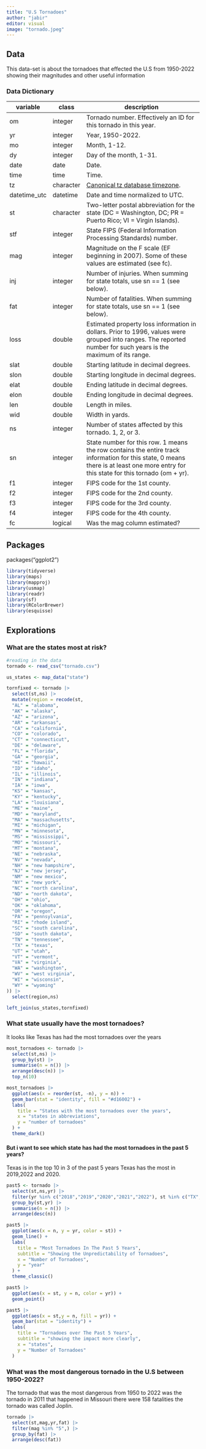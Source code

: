 ```yaml
---
title: "U.S Tornadoes"
author: "jabir"
editor: visual
image: "tornado.jpeg"
---
```


## Data

This data-set is about the tornadoes that effected the U.S from 1950-2022 showing their magnitudes and other useful information

### Data Dictionary

| variable     | class     | description                                                                                                                                                                          |
|----------|----------|-----------------------------------------------------|
| om           | integer   | Tornado number. Effectively an ID for this tornado in this year.                                                                                                                     |
| yr           | integer   | Year, 1950-2022.                                                                                                                                                                     |
| mo           | integer   | Month, 1-12.                                                                                                                                                                         |
| dy           | integer   | Day of the month, 1-31.                                                                                                                                                              |
| date         | date      | Date.                                                                                                                                                                                |
| time         | time      | Time.                                                                                                                                                                                |
| tz           | character | [Canonical tz database timezone](https://en.wikipedia.org/wiki/List_of_tz_database_time_zones).                                                                                      |
| datetime_utc | datetime  | Date and time normalized to UTC.                                                                                                                                                     |
| st           | character | Two-letter postal abbreviation for the state (DC = Washington, DC; PR = Puerto Rico; VI = Virgin Islands).                                                                           |
| stf          | integer   | State FIPS (Federal Information Processing Standards) number.                                                                                                                        |
| mag          | integer   | Magnitude on the F scale (EF beginning in 2007). Some of these values are estimated (see fc).                                                                                        |
| inj          | integer   | Number of injuries. When summing for state totals, use sn == 1 (see below).                                                                                                          |
| fat          | integer   | Number of fatalities. When summing for state totals, use sn == 1 (see below).                                                                                                        |
| loss         | double    | Estimated property loss information in dollars. Prior to 1996, values were grouped into ranges. The reported number for such years is the maximum of its range.                      |
| slat         | double    | Starting latitude in decimal degrees.                                                                                                                                                |
| slon         | double    | Starting longitude in decimal degrees.                                                                                                                                               |
| elat         | double    | Ending latitude in decimal degrees.                                                                                                                                                  |
| elon         | double    | Ending longitude in decimal degrees.                                                                                                                                                 |
| len          | double    | Length in miles.                                                                                                                                                                     |
| wid          | double    | Width in yards.                                                                                                                                                                      |
| ns           | integer   | Number of states affected by this tornado. 1, 2, or 3.                                                                                                                               |
| sn           | integer   | State number for this row. 1 means the row contains the entire track information for this state, 0 means there is at least one more entry for this state for this tornado (om + yr). |
| f1           | integer   | FIPS code for the 1st county.                                                                                                                                                        |
| f2           | integer   | FIPS code for the 2nd county.                                                                                                                                                        |
| f3           | integer   | FIPS code for the 3rd county.                                                                                                                                                        |
| f4           | integer   | FIPS code for the 4th county.                                                                                                                                                        |
| fc           | logical   | Was the mag column estimated?                                                                                                                                                        |

## Packages

packages("ggplot2")

```r
library(tidyverse)
library(maps)
library(mapproj)
library(usmap)
library(readr)
library(sf)
library(RColorBrewer)
library(esquisse)
```

## Explorations

### What are the states most at risk?

```r
#reading in the data
tornado <- read_csv("tornado.csv")
```

```r
us_states <- map_data("state")

tornfixed <- tornado |>
  select(st,ns) |>
  mutate(region = recode(st,
  "AL" = "alabama",
  "AK" = "alaska",
  "AZ" = "arizona",
  "AR" = "arkansas",
  "CA" = "california",
  "CO" = "colorado",
  "CT" = "connecticut",
  "DE" = "delaware",
  "FL" = "florida",
  "GA" = "georgia",
  "HI" = "hawaii",
  "ID" = "idaho",
  "IL" = "illinois",
  "IN" = "indiana",
  "IA" = "iowa",
  "KS" = "kansas",
  "KY" = "kentucky",
  "LA" = "louisiana",
  "ME" = "maine",
  "MD" = "maryland",
  "MA" = "massachusetts",
  "MI" = "michigan",
  "MN" = "minnesota",
  "MS" = "mississippi",
  "MO" = "missouri",
  "MT" = "montana",
  "NE" = "nebraska",
  "NV" = "nevada",
  "NH" = "new hampshire",
  "NJ" = "new jersey",
  "NM" = "new mexico",
  "NY" = "new york",
  "NC" = "north carolina",
  "ND" = "north dakota",
  "OH" = "ohio",
  "OK" = "oklahoma",
  "OR" = "oregon",
  "PA" = "pennsylvania",
  "RI" = "rhode island",
  "SC" = "south carolina",
  "SD" = "south dakota",
  "TN" = "tennessee",
  "TX" = "texas",
  "UT" = "utah",
  "VT" = "vermont",
  "VA" = "virginia",
  "WA" = "washington",
  "WV" = "west virginia",
  "WI" = "wisconsin",
  "WY" = "wyoming"
)) |>
  select(region,ns)

left_join(us_states,tornfixed)

```

### What state usually have the most tornadoes?

It looks like Texas has had the most tornadoes over the years

```r
most_tornadoes <- tornado |>
  select(st,ns) |>
  group_by(st) |>
  summarise(n = n()) |>
  arrange(desc(n)) |>
  top_n(10)

most_tornadoes |>
  ggplot(aes(x = reorder(st, -n), y = n)) +
  geom_bar(stat = "identity", fill = "#d16002") +
  labs(
    title = "States with the most tornadoes over the years",
    x = "states in abbreviations",
    y = "number of tornadoes"
  ) +
  theme_dark()
```

#### But i want to see which state has had the most tornadoes in the past 5 years?

Texas is in the top 10 in 3 of the past 5 years Texas has the most in 2019,2022 and 2020.

```r
past5 <- tornado |>
  select(st,ns,yr) |>
  filter(yr %in% c("2018","2019","2020","2021","2022"), st %in% c("TX","OK","IA","MS","AL")) |> 
  group_by(st,yr) |>
  summarise(n = n()) |>
  arrange(desc(n))

past5 |>
  ggplot(aes(x = n, y = yr, color = st)) +
  geom_line() +
  labs(
    title = "Most Tornadoes In The Past 5 Years",
    subtitle = "Showing the Unpredictability of Tornadoes",
    x = "Number of Tornadoes",
    y = "year"
  ) +
  theme_classic()
```

```r
past5 |>
  ggplot(aes(x = st, y = n, color = yr)) +
  geom_point()
```

```r
past5 |>
  ggplot(aes(x = st,y = n, fill = yr)) +
  geom_bar(stat = "identity") +
  labs(
    title = "Tornadoes over The Past 5 Years",
    subtitle = "showing the impact more clearly",
    x = "states",
    y = "Number of Tornadoes"
  )
```

### What was the most dangerous tornado in the U.S between 1950-2022?

The tornado that was the most dangerous from 1950 to 2022 was the tornado in 2011 that happened in Missouri there were 158 fatalities the tornado was called Joplin.

```r
tornado |>
  select(st,mag,yr,fat) |>
  filter(mag %in% "5",) |>
  group_by(fat) |>
  arrange(desc(fat))
```

